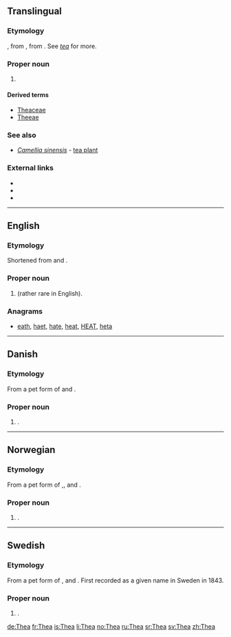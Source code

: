 ==Translingual==

===Etymology===
{{etyl|NL.|mul}}, from {{etyl|nl|mul}} {{term|thee|lang=nl}}, from {{etyl|cmn|mul}}. See ''[[tea]]'' for more.

===Proper noun===
{{taxoninfl|i=1|g=f}}

# {{cx|obsolete|lang=mul}} {{taxon|genus|family|Theaceae|now called ''[[Camellia]]''}}

====Derived terms====
* [[Theaceae]]
* [[Theeae]]

===See also===
* ''[[Camellia sinensis]]'' - [[tea plant]]

===External links===
* {{pedia|Camellia}}
* {{specieslite|Theeae}}
* {{commonslite}}
----

==English==

===Etymology===
Shortened from {{term|Dorothea|lang=en}} and {{term|Theodora|lang=en}}.

===Proper noun===
{{en-proper noun}}

# {{given name|female|from=Ancient Greek}} (rather rare in English).

===Anagrams===
* [[eath#English|eath]], [[haet#English|haet]], [[hate#English|hate]], [[heat#English|heat]], [[HEAT#English|HEAT]], [[heta#English|heta]]
----

==Danish==

===Etymology===
From a pet form of {{term|Dorothea|lang=da}} and {{term|Theodora|lang=da}}.

===Proper noun===
{{head|da|proper noun}}

# {{given name|female|lang=da}}.

----

==Norwegian==

===Etymology===
From a pet form of {{term|Dorothea|lang=no}},{{term|Theodora|lang=no}}, {{term|Mathea|lang=no}} and {{term|Therese|lang=no}}.

===Proper noun===
{{head|no|proper noun}}

# {{given name|female|lang=no}}.

----

==Swedish==

===Etymology===
From a pet form of {{l|sv|Dorotea}} ,{{l|sv|Theodora}} and  {{l|sv|Teresia}}. First recorded as a given name in Sweden in 1843.

===Proper noun===
{{head|sv|proper noun}}

# {{given name|female|lang=sv}}.

[[de:Thea]]
[[fr:Thea]]
[[is:Thea]]
[[li:Thea]]
[[no:Thea]]
[[ru:Thea]]
[[sr:Thea]]
[[sv:Thea]]
[[zh:Thea]]